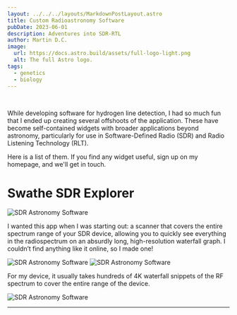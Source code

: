 ```yaml
---
layout: ../../../layouts/MarkdownPostLayout.astro
title: Custom Radioastronomy Software
pubDate: 2023-06-01
description: Adventures into SDR-RTL 
author: Martin D.C.
image:
  url: https://docs.astro.build/assets/full-logo-light.png
  alt: The full Astro logo.
tags:
  - genetics
  - biology
---
```


<br />


While developing software for hydrogen line detection, I had so much fun that I ended up creating several offshoots of the application. These have become self-contained widgets with broader applications beyond astronomy, particularly for use in Software-Defined Radio (SDR) and Radio Listening Technology (RLT).

Here is a list of them. If you find any widget useful, sign up on my homepage, and we'll get in touch.

# Swathe SDR Explorer

![SDR Astronomy Software](sp1.png)

I wanted this app when I was starting out: a scanner that covers the entire spectrum range of your SDR device, allowing you to quickly see everything in the radiospectrum on an absurdly long, high-resolution waterfall graph. I couldn’t find anything like it online, so I made one!

![SDR Astronomy Software](sp2.png)
![SDR Astronomy Software](sp3.png)

For my device, it usually takes hundreds of 4K waterfall snippets of the RF spectrum to cover the entire range of the device.

![SDR Astronomy Software](sp4.png)

---


